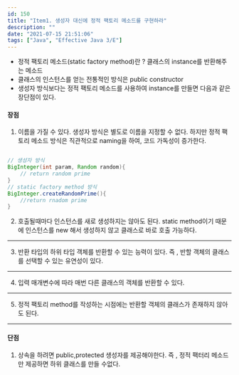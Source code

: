 ```yaml
---
id: 150
title: "Item1. 생성자 대신에 정적 팩토리 메소드를 구현하라"
description: ""
date: "2021-07-15 21:51:06"
tags: ["Java", "Effective Java 3/E"]
---
```


- 정적 팩토리 메소드(static factory method)란 ? 클래스의 instance를 반환해주는 메소드  
- 클래스의 인스턴스를 얻는 전통적인 방식은 public constructor
- 생성자 방식보다는 정적 팩토리 메소드를 사용하여 instance를 만들면 다음과 같은 장단점이 있다. 


#### 장점 
1. 이름을 가질 수 있다. 생성자 방식은 별도로 이름을 지정할 수 없다. 하지만 정적 팩토리 메소드 방식은 직관적으로 naming을 하여, 코드 가독성이 증가한다. 


```java

// 생성자 방식
BigInteger(int param, Random random){
    // return random prime 
}
// static factory method 방식
BigInteger.createRandomPrime(){
    //return rnadom prime
}

```

2. 호출될때마다 인스턴스를 새로 생성하지는 않아도 된다. static method이기 때문에 인스턴스를 new 해서 생성하지 않고 클래스로 바로 호출 가능하다. 

---
3. 반환 타입의 하위 타입 객체를 반환할 수 있는 능력이 있다. 
즉 , 반할 객체의 클래스를 선택할 수 있는 유연성이 있다. 
---

4. 입력 매개변수에 따라 매번 다른 클래스의 객체를 반환할 수 있다. 
---
5. 정적 팩토리 method를 작성하는 시점에는 반환할 객체의 클래스가 존재하지 않아도 된다.
---

#### 단점
1. 상속을 하려면 public,protected 생성자를 제공해야한다. 즉 , 정적 팩터리 메소드만 제공하면 하위 클래스를 만들 수없다.

